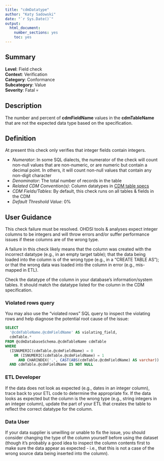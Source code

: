 ```yaml
---
title: "cdmDatatype"
author: "Katy Sadowski"
date: "`r Sys.Date()`"
output:
  html_document:
    number_sections: yes
    toc: yes
---
```


## Summary

**Level**: Field check\
**Context**: Verification\
**Category**: Conformance\
**Subcategory**: Value\
**Severity**: Fatal &#x1F480;\

## Description
The number and percent of **cdmFieldName** values in the **cdmTableName** that are not the expected data type based on the specification.

## Definition
At present this check only verifies that integer fields contain integers.

- *Numerator*: In some SQL dialects, the numerator of the check will count non-null values that are non-numeric, or are numeric but contain a decimal point. In others, it will count non-null values that contain any non-digit character
- *Denominator*: The total number of records in the table
- *Related CDM Convention(s)*: Column datatypes in [CDM table specs](https://ohdsi.github.io/CommonDataModel/index.html)
- *CDM Fields/Tables*: By default, this check runs on all tables & fields in the CDM
- *Default Threshold Value*: 0%

## User Guidance
This check failure must be resolved. OHDSI tools & analyses expect integer columns to be integers and will throw errors and/or suffer performance issues if these columns are of the wrong type.

A failure in this check likely means that the column was created with the incorrect datatype (e.g., in an empty target table); that the data being loaded into the column is of the wrong type (e.g., in a “CREATE TABLE AS”); or that the wrong data was loaded into the column in error (e.g., mis-mapped in ETL).

Check the datatype of the column in your database’s information/system tables. It should match the datatype listed for the column in the CDM specification.

### Violated rows query
You may also use the "violated rows” SQL query to inspect the violating rows and help diagnose the potential root cause of the issue:

```sql
SELECT  
  '@cdmTableName.@cdmFieldName' AS violating_field,  
  cdmTable.*  
FROM @cdmDatabaseSchema.@cdmTableName cdmTable 
WHERE  
  (ISNUMERIC(cdmTable.@cdmFieldName) = 0  
    OR (ISNUMERIC(cdmTable.@cdmFieldName) = 1  
      AND CHARINDEX('.', CAST(ABS(cdmTable.@cdmFieldName) AS varchar)) != 0)) 
  AND cdmTable.@cdmFieldName IS NOT NULL 
```

### ETL Developer
If the data does not look as expected (e.g., dates in an integer column), trace back to your ETL code to determine the appropriate fix. If the data looks as expected but the column is the wrong type (e.g., string integers in an integer column), update the part of your ETL that creates the table to reflect the correct datatype for the column. 

### Data User
If your data supplier is unwilling or unable to fix the issue, you should consider changing the type of the column yourself before using the dataset (though it’s probably a good idea to inspect the column contents first to make sure the data appear as expected - i.e., that this is not a case of the wrong source data being inserted into the column).
